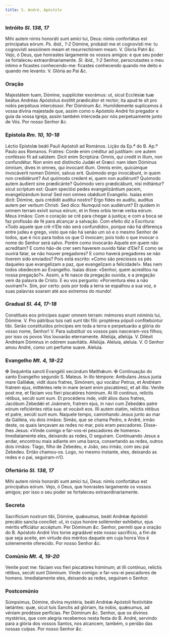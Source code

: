 ```yaml
---
title: S. André, Apóstolo
---
```


### Intróito <em>Sl. 138, 17</em>

<div class="grid grid-cols-2 gap-5">
  <span class="text-justify">
    Mihi autem nimis honoráti sunt amíci tui, Deus: nimis confortátus est
    principatus eórum. <em>Ps. ibid., 1-2</em> Dómine, probásti me et cognovísti
    me: tu cognovísti sessiónem meam et resurrectiónem meam. V. Gloria Patri
    <em>&c.</em>
  </span>
  <span class="text-justify">
    Vejo, ó Deus, que honrastes largamente os vossos amigos: e que seu poder se
    fortaleceu extraordinariamente. <em>Sl. ibid., 1-2</em> Senhor,
    perscrutastes o meu íntimo e ficastes conhecendo-me: ficastes conhecendo
    quando me deito e quando me levanto. V. Glória ao Pai <em>&c.</em>
  </span>
</div>

### Oração

<div class="grid grid-cols-2 gap-5">
  <span class="text-justify">
    Majestátem tuam, Dómine, supplíciter exorámus: ut, sicut Ecclésiæ tuæ beátus
    Andréas Apóstolus éxstitit prædicátor et rector; ita apud te sit pro nobis
    perpétuus intercéssor. Per Dóminum <em>&c.</em>
  </span>
  <span class="text-justify">
    Humildemente suplicamos à vossa divina majestade que, assim como o Apóstolo
    André foi pregador e guia da vossa Igreja, assim também interceda por nós
    perpetuamente junto de Vós. Por nosso Senhor <em>&c.</em>
  </span>
</div>

### Epístola <em>Rm. 10, 10-18</em>

<div class="grid grid-cols-2 gap-5">
  <span class="text-justify">
    Léctio Epístolæ beáti Pauli Apóstoli ad Romános.
  </span>
  <span class="text-justify">Lição da Ep.ª do B. Ap.º Paulo aos Romanos.</span>
  <span class="text-justify">
    Fratres: Corde enim créditur ad justítiam: ore autem conféssio fit ad
    salútem. Dicit enim Scriptúra: Omnis, qui credit in illum, non confundétur.
    Non enim est distínctio Judǽi et Græci: nam idem Dóminus ómnium, dives in
    omnes, qui ínvocant illum. Omnis enim, quicúmque invocáverit nomen Dómini,
    salvus erit. Quómodo ergo invocábunt, in quem non credidérunt? Aut quómodo
    credent ei, quem non audiérunt? Quómodo autem áudient sine prædicánte?
    Quómodo vero prædicábunt, nisi mittántur? sicut scriptum est: Quam speciósi
    pedes evangelizántium pacem, evangelizándum bona! Sed non omnes obǿdiunt
    Evangelio. Isaías enim dicit: Dómine, quis crédidit audítui nostro? Ergo
    fides ex audítu, audítus autem per verbum Christi. Sed dico: Numquid non
    audiérunt? Et quidem in omnem terram exívit sonus eórum, et in fines orbis
    terræ verba eórum.
  </span>
  <span class="text-justify">
    Meus irmãos: Com o coração se crê para chegar à justiça; e com a boca se faz
    profissão de fé para alcançar a salvação. Com efeito diz a Escritura: «Todo
    aquele que crê n’Ele não será confundido», porque não há diferença entre
    judeu e grego, visto que não há senão um só e o mesmo Senhor de todos, que é
    rico para todos os que O invocam; pois todo o que invocar o nome do Senhor
    será salvo. Porém como invocarão Aquele em quem não acreditam? E como hão-de
    crer sem haverem ouvido falar d’Ele? E como se ouvirá falar, se não houver
    pregadores? E como haverá pregadores se não tiverem sido enviados? Pois está
    escrito: «Como são preciosos os pés daqueles que evangelizam a paz, que
    evangelizam a felicidade!». Mas nem todos obedecem ao Evangelho. Isaías
    disse: «Senhor, quem acreditou na nossa pregação?». Assim, a fé nasce da
    pregação ouvida, e a pregação vem da palavra de Cristo. E eu vos pergunto:
    «Porventura eles a não ouviram?». Sim, por certo: pois por toda a terra se
    espalhou a sua voz, e suas palavras soaram até aos extremos do mundo!
  </span>
</div>

### Gradual <em>Sl. 44, 17-18</em>

<div class="grid grid-cols-2 gap-5">
  <span class="text-justify">
    Constítues eos príncipes super omnem terram: mémores erunt nóminis tui,
    Dómine. V. Pro pátribus tuis nati sunt tibi fílii: proptérea pópuli
    confitebúntur tibi.
  </span>
  <span class="text-justify">
    Serão constituídos príncipes em toda a terra e perpetuarão a glória do vosso
    nome, Senhor! V. Para substituir os vossos pais nasceram-vos filhos; por
    isso os povos Vos louvarão eternamente.
  </span>
  <span class="text-justify">
    Allelúja, allelúja. V. Diléxit Andréam Dóminus in odórem suavitátis.
    Allelúja.
  </span>
  <span class="text-justify">
    Aleluia, aleluia. V. O Senhor amou André, como um perfume suave. Aleluia.
  </span>
</div>

### Evangelho <em>Mt. 4, 18-22</em>

<div class="grid grid-cols-2 gap-5">
  <span class="text-justify">
    <span class="text-red-500">&#10016;</span> Sequéntia sancti Evangélii
    secúndum Matthǽum.
  </span>
  <span class="text-justify">
    <span class="text-red-500">&#10016;</span> Continuação do santo Evangelho
    segundo S. Mateus.
  </span>
  <span class="text-justify">
    In illo témpore: Ambulans Jesus juxta mare Galilǽæ, vidit duos fratres,
    Simónem, qui vocátur Petrus, et Andréam fratrem ejus, mitténtes rete in mare
    (erant enim piscatóres), et ait illis: Veníte post me, et fáciam vos fíeri
    piscatóres hóminum. At illi contínuo, relíctis rétibus, secúti sunt eum. Et
    procédens inde, vidit álios duos fratres, Jacóbum Zebedǽi et Joánnem,
    fratrem ejus, in navi cum Zebedǽo patre eórum reficiéntes rétia sua: et
    vocávit eos. Illi autem statim, relíctis rétibus et patre, secúti sunt eum.
  </span>
  <span class="text-justify">
    Naquele tempo, caminhando Jesus junto ao mar da Galileia, viu dois irmãos:
    Simão, que se chama Pedro, e André, irmão deste, os quais lançavam as redes
    no mar, pois eram pescadores. Disse-lhes Jesus: «Vinde comigo e far-vos-ei
    pescadores de homens». Imediatamente eles, deixando as redes, O seguiram.
    Continuando Jesus a andar, encontrou mais adiante em uma barca, consertando
    as redes, outros dois irmãos: Tiago, filho de Zebedeu, e João, seu irmão,
    com seu pai Zebedeu. Então chamou-os. Logo, no mesmo instante, eles,
    deixando as redes e o pai, seguiram-n’O.
  </span>
</div>

### Ofertório <em>Sl. 138, 17</em>

<div class="grid grid-cols-2 gap-5">
  <span class="text-justify">
    Mihi autem nimis honoráti sunt amíci tui, Deus: nimis confortátus est
    principátus eórum.
  </span>
  <span class="text-justify">
    Vejo, ó Deus, que honrastes largamente os vossos amigos; por isso o seu
    poder se fortaleceu extraordinariamente.
  </span>
</div>

### Secreta

<div class="grid grid-cols-2 gap-5">
  <span class="text-justify">
    Sacrificium nostrum tibi, Dómine, quǽsumus, beáti Andréæ Apóstoli precátio
    sancta concíliet: ut, in cujus honóre sollémniter exhibétur, ejus méritis
    efficiátur accéptum. Per Dóminum <em>&c.</em>
  </span>
  <span class="text-justify">
    Senhor, permiti que a oração do B. Apóstolo André Vos torne agradável este
    nosso sacrifício, a fim de que seja aceite, em virtude dos méritos daquele
    em cuja honra Vos é solenemente oferecido. Por nosso Senhor <em>&c.</em>
  </span>
</div>

### Comúnio <em>Mt. 4, 19-20</em>

<div class="grid grid-cols-2 gap-5">
  <span class="text-justify">
    Veníte post me: fáciam vos fíeri piscatóres hóminum; at illi contínuo,
    relíctis rétibus, secúti sunt Dóminum.
  </span>
  <span class="text-justify">
    Vinde comigo: e far-vos-ei pescadores de homens. Imediatamente eles,
    deixando as redes, seguiram o Senhor.
  </span>
</div>

### Postcomúnio

<div class="grid grid-cols-2 gap-5">
  <span class="text-justify">
    Súmpsimus, Dómine, divína mystéria, beáti Andréæ Apóstoli festivitáte
    lætántes: quæ, sicut tuis Sanctis ad glóriam, ita nobis, quǽsumus, ad véniam
    prodésse perfícias. Per Dóminum <em>&c.</em>
  </span>
  <span class="text-justify">
    Senhor, que os divinos mystérios, que com alegria recebemos nesta festa do
    B. André, servindo para a glória dos vossos Santos, nos alcancem, também, o
    perdão das nossas culpas. Por nosso Senhor <em>&c.</em>
  </span>
</div>
